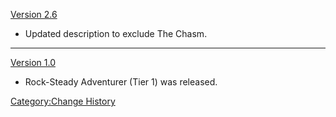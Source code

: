 [[Version 2.6]]
* Updated description to exclude The Chasm.
----
[[Version 1.0]]
* Rock-Steady Adventurer (Tier 1) was released.
<noinclude>[[Category:Change History]]</noinclude>